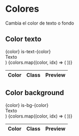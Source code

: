 
# Colores

Cambia el color de texto o fondo

## Color texto

  <tr>
    <td>{color}</td>
    <td>
      <CodeBlock>is-text-{color}</CodeBlock>
    </td>
    <td>
      <PreviewCode>
        <div className={`is-text-${color}`}>Texto</div>
      </PreviewCode>
    </td>
  </tr>
)

<table>
  <thead>
    <tr>
      <th>Color</th>
      <th>Class</th>
      <th>Preview</th>
    </tr>
  </thead>
  <tbody>
    {colors.map((color, idx) => (
      <ColorRow color={color} />
    ))}
    <ColorRow color={'white'} />
  </tbody>
</table>

## Color background

  <tr>
    <td>{color}</td>
    <td>
      <CodeBlock>is-bg-{color}</CodeBlock>
    </td>
    <td>
      <PreviewCode>
        <div className={`is-bg-${color} px-3 py-2`}>Texto</div>
      </PreviewCode>
    </td>
  </tr>
)

<table>
  <thead>
    <tr>
      <th>Color</th>
      <th>Class</th>
      <th>Preview</th>
    </tr>
  </thead>
  <tbody>
    {colors.map((color, idx) => (
      <ColorBgRow color={color} />
    ))}
    <ColorBgRow color={'white'} />
  </tbody>
</table>
